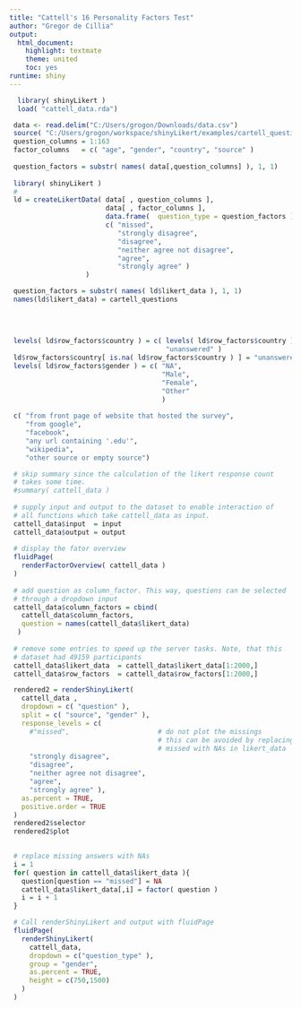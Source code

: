 ```yaml
---
title: "Cattell's 16 Personality Factors Test"
author: "Gregor de Cillia"
output: 
  html_document: 
    highlight: textmate
    theme: united
    toc: yes
runtime: shiny
---
```


```r
  library( shinyLikert )
  load( "cattell_data.rda")
```


```r
 data <- read.delim("C:/Users/grogon/Downloads/data.csv")
 source( "C:/Users/grogon/workspace/shinyLikert/examples/cartell_questions.R" )
 question_columns = 1:163
 factor_columns   = c( "age", "gender", "country", "source" ) 
 
 question_factors = substr( names( data[,question_columns] ), 1, 1)
 
 library( shinyLikert )
 #
 ld = createLikertData( data[ , question_columns ],
                        data[ , factor_columns ],
                        data.frame(  question_type = question_factors ),
                        c( "missed",
                           "strongly disagree", 
                           "disagree", 
                           "neither agree not disagree", 
                           "agree", 
                           "strongly agree" )
                   )

 question_factors = substr( names( ld$likert_data ), 1, 1)
 names(ld$likert_data) = cartell_questions
 
 
 
 
 levels( ld$row_factors$country ) = c( levels( ld$row_factors$country ), 
                                       "unanswered" )
 ld$row_factors$country[ is.na( ld$row_factors$country ) ] = "unanswered"
 levels( ld$row_factors$gender ) = c( "NA",
                                      "Male",
                                      "Female",
                                      "Other"
                                      )
 
 c( "from front page of website that hosted the survey",
    "from google",
    "facebook",
    "any url containing '.edu'",
    "wikipedia",
    "other source or empty source")

```

```r
 # skip summary since the calculation of the likert response count
 # takes some time.
 #summary( cattell_data )
 
 # supply input and output to the dataset to enable interaction of
 # all functions which take cattell_data as input.
 cattell_data$input  = input
 cattell_data$output = output
 
 # display the fator overview
 fluidPage(
   renderFactorOverview( cattell_data )
 )
 
 # add question as column_factor. This way, questions can be selected
 # through a dropdown input
 cattell_data$column_factors = cbind( 
   cattell_data$column_factors,
   question = names(cattell_data$likert_data)
  )
 
 # remove some entries to speed up the server tasks. Note, that this
 # dataset had 49159 participants
 cattell_data$likert_data  = cattell_data$likert_data[1:2000,]
 cattell_data$row_factors  = cattell_data$row_factors[1:2000,]

 rendered2 = renderShinyLikert(
   cattell_data , 
   dropdown = c( "question" ),
   split = c( "source", "gender" ),
   response_levels = c( 
     #"missed",                      # do not plot the missings
                                     # this can be avoided by replacing
                                     # missed with NAs in likert_data
     "strongly disagree", 
     "disagree", 
     "neither agree not disagree", 
     "agree", 
     "strongly agree" ),
   as.percent = TRUE,
   positive.order = TRUE
 )
 rendered2$selector
 rendered2$plot 
 
```

```r
 # replace missing answers with NAs
 i = 1
 for( question in cattell_data$likert_data ){
   question[question == "missed"] = NA
   cattell_data$likert_data[,i] = factor( question )
   i = i + 1
 }

 # Call renderShinyLikert and output with fluidPage
 fluidPage(
   renderShinyLikert(
     cattell_data,
     dropdown = c("question_type" ),
     group = "gender",
     as.percent = TRUE,
     height = c(750,1500)
   )
 )
```
